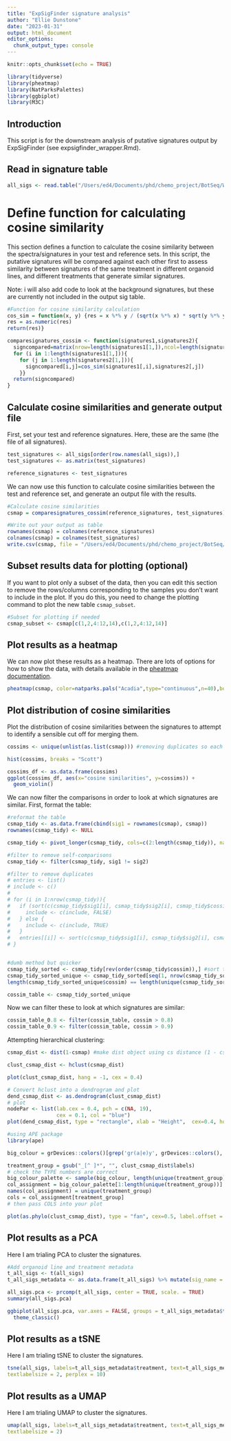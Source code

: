 ```yaml
---
title: "ExpSigFinder signature analysis"
author: "Ellie Dunstone"
date: "2023-01-31"
output: html_document
editor_options: 
  chunk_output_type: console
---
```


```r
knitr::opts_chunk$set(echo = TRUE)
```

```r
library(tidyverse)
library(pheatmap)
library(NatParksPalettes)
library(ggbiplot)
library(M3C)
```

## Introduction

This script is for the downstream analysis of putative signatures output by ExpSigFinder (see expsigfinder_wrapper.Rmd). 

## Read in signature table

```r
all_sigs <- read.table("/Users/ed4/Documents/phd/chemo_project/BotSeq/WP4/KCL_organoid_work/wp4_2530_20230127/extractions/expsigfinder_20230127_all_sigs.csv", sep = ",", header = TRUE, row.names = 1)
```
# Define function for calculating cosine similarity

This section defines a function to calculate the cosine similarity between the spectra/signatures in your test and reference sets. In this script, the putative signatures will be compared against each other first to assess similarity between signatures of the same treatment in different organoid lines, and different treatments that generate similar signatures.

Note: i will also add code to look at the background signatures, but these are currently not included in the output sig table.

```r
#Function for cosine similarity calculation
cos_sim = function(x, y) {res = x %*% y / (sqrt(x %*% x) * sqrt(y %*% y))
res = as.numeric(res)
return(res)}

comparesignatures_cossim <- function(signatures1,signatures2){
  signcompared=matrix(nrow=length(signatures1[1,]),ncol=length(signatures2[1,]))
  for (i in 1:length(signatures1[1,])){
    for (j in 1:length(signatures2[1,])){    
      signcompared[i,j]=cos_sim(signatures1[,i],signatures2[,j])
    }}    
  return(signcompared)
}
```

## Calculate cosine similarities and generate output file

First, set your test and reference signatures. Here, these are the same (the file of all signatures).

```r
test_signatures <- all_sigs[order(row.names(all_sigs)),]
test_signatures <- as.matrix(test_signatures)

reference_signatures <- test_signatures
```

We can now use this function to calculate cosine similarities between the test and reference set, and generate an output file with the results.

```r
#Calculate cosine similarities
csmap = comparesignatures_cossim(reference_signatures, test_signatures)

#Write out your output as table
rownames(csmap) = colnames(reference_signatures)
colnames(csmap) = colnames(test_signatures)
write.csv(csmap, file = "/Users/ed4/Documents/phd/chemo_project/BotSeq/WP4/KCL_organoid_work/wp4_2530_20230127/analysis/20230131_expsigfinder_cossim_all_v_all.csv", row.names = TRUE)
```

## Subset results data for plotting (optional)

If you want to plot only a subset of the data, then you can edit this section to remove the rows/columns corresponding to the samples you don't want to include in the plot. If you do this, you need to change the plotting command to plot the new table ```csmap_subset```.

```r
#Subset for plotting if needed
csmap_subset <- csmap[c(1,2,4:12,14),c(1,2,4:12,14)]
```

## Plot results as a heatmap

We can now plot these results as a heatmap. There are lots of options for how to show the data, with details available in the [pheatmap documentation](https://www.rdocumentation.org/packages/pheatmap/versions/1.0.12/topics/pheatmap).

```r
pheatmap(csmap, color=natparks.pals("Acadia",type="continuous",n=40),border_color="NA",cellwidth = 4, cellheight = 4, angle_col = 45,cluster_rows=TRUE,cluster_cols=TRUE, show_rownames = T, show_colnames = T, fontsize = 4)
```

## Plot distribution of cosine similarities

Plot the distribution of cosine similarities between the signatures to attempt to identify a sensible cut off for merging them.

```r
cossims <- unique(unlist(as.list(csmap))) #removing duplicates so each point not included twice, and to remove all but one self-comparison. This could be improved. See below for a better method - rework this.

hist(cossims, breaks = "Scott")

cossims_df <- as.data.frame(cossims)
ggplot(cossims_df, aes(x="cosine similarities", y=cossims)) +
  geom_violin()
```

We can now filter the comparisons in order to look at which signatures are similar. First, format the table:

```r

#reformat the table
csmap_tidy <- as.data.frame(cbind(sig1 = rownames(csmap), csmap))
rownames(csmap_tidy) <- NULL

csmap_tidy <- pivot_longer(csmap_tidy, cols=c(2:length(csmap_tidy)), names_to = "sig2", values_to = "cossim")

#filter to remove self-comparisons
csmap_tidy <- filter(csmap_tidy, sig1 != sig2)

#filter to remove duplicates 
# entries <- list()
# include <- c()
# 
# for (i in 1:nrow(csmap_tidy)){
#   if (sort(c(csmap_tidy$sig1[i], csmap_tidy$sig2[i], csmap_tidy$cossim[i])) %in% entries) {
#     include <- c(include, FALSE)
#   } else {
#     include <- c(include, TRUE)
#   }
#   entries[[i]] <- sort(c(csmap_tidy$sig1[i], csmap_tidy$sig2[i], csmap_tidy$cossim[i]))
# }


#dumb method but quicker
csmap_tidy_sorted <- csmap_tidy[rev(order(csmap_tidy$cossim)),] #sort table
csmap_tidy_sorted_unique <- csmap_tidy_sorted[seq(1, nrow(csmap_tidy_sorted)-1, 2), ] #remove every other row
length(csmap_tidy_sorted_unique$cossim) == length(unique(csmap_tidy_sorted_unique$cossim)) #check that only unique rows (ID'd using unique cossim values) remain - this may give false negative (FALSE) result if you have two different entries with identical cossim values

cossim_table <- csmap_tidy_sorted_unique
```

Now we can filter these to look at which signatures are similar:

```r
cossim_table_0.8 <- filter(cossim_table, cossim > 0.8)
cossim_table_0.9 <- filter(cossim_table, cossim > 0.9)
```

Attempting hierarchical clustering:

```r
csmap_dist <- dist(1-csmap) #make dist object using cs distance (1 - cs sim)

clust_csmap_dist <- hclust(csmap_dist)

plot(clust_csmap_dist, hang = -1, cex = 0.4)

# Convert hclust into a dendrogram and plot
dend_csmap_dist <- as.dendrogram(clust_csmap_dist)
# plot
nodePar <- list(lab.cex = 0.4, pch = c(NA, 19), 
                cex = 0.1, col = "blue")
plot(dend_csmap_dist, type = "rectangle", xlab = "Height",  cex=0.4, horiz=TRUE, nodePar=nodePar)

#using APE package
library(ape)

big_colour = grDevices::colors()[grep('gr(a|e)y', grDevices::colors(), invert = T)]

treatment_group = gsub("_[^ ]*", "", clust_csmap_dist$labels)
# check the TYPE numbers are correct
big_colour_palette <- sample(big_colour, length(unique(treatment_group)))
col_assignment = big_colour_palette[1:length(unique(treatment_group))]
names(col_assignment) = unique(treatment_group)
cols = col_assignment[treatment_group]
# then pass COLS into your plot

plot(as.phylo(clust_csmap_dist), type = "fan", cex=0.5, label.offset = 0.1, tip.color = cols)

```


## Plot results as a PCA

Here I am trialing PCA to cluster the signatures. 

```r

#Add organoid line and treatment metadata
t_all_sigs <- t(all_sigs)
t_all_sigs_metadata <- as.data.frame(t_all_sigs) %>% mutate(sig_name = rownames(t_all_sigs)) %>% mutate(treatment = str_split_i(sig_name, "_", 1)) %>% mutate(org_line = str_split_i(sig_name, "_", 2))

all_sigs.pca <- prcomp(t_all_sigs, center = TRUE, scale. = TRUE)
summary(all_sigs.pca)

ggbiplot(all_sigs.pca, var.axes = FALSE, groups = t_all_sigs_metadata$treatment) +
  theme_classic()

```

## Plot results as a tSNE

Here I am trialing tSNE to cluster the signatures. 

```r
tsne(all_sigs, labels=t_all_sigs_metadata$treatment, text=t_all_sigs_metadata$treatment,
textlabelsize = 2, perplex = 10)
```

## Plot results as a UMAP

Here I am trialing UMAP to cluster the signatures. 

```r
umap(all_sigs, labels=t_all_sigs_metadata$treatment, text=t_all_sigs_metadata$treatment,
textlabelsize = 2)
```